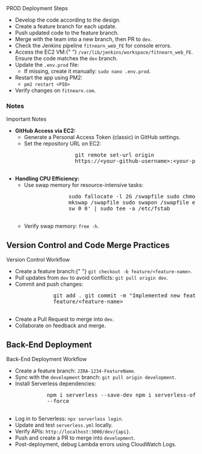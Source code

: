 <Accordion type="single" collapsible>
  <AccordionItem value="prod-deployment">
    <AccordionTrigger>PROD Deployment Steps</AccordionTrigger>
    <AccordionContent>
      <ul>
        <li>Develop the code according to the design.</li>
        <li>Create a feature branch for each update.</li>
        <li>Push updated code to the feature branch.</li>
        <li>
          Merge with the team into a new branch, then PR to <code>dev</code>.
        </li>
        <li>
          Check the Jenkins pipeline <code>fitnearn_web_FE</code> for console
          errors.
        </li>
        <li>
          Access the EC2 VM:{" "}
          <code>/var/lib/jenkins/workspace/fitnearn_web_FE</code>. Ensure the
          code matches the <code>dev</code> branch.
        </li>
        <li>
          Update the <code>.env.prod</code> file:
          <ul>
            <li>
              If missing, create it manually: <code>sudo nano .env.prod</code>.
            </li>
          </ul>
        </li>
        <li>
          Restart the app using PM2:
          <ul>
            <li>
              <code>pm2 restart &lt;PID&gt;</code>
            </li>
          </ul>
        </li>
        <li>
          Verify changes on <code>fitnearn.com</code>.
        </li>
      </ul>
    </AccordionContent>
  </AccordionItem>
</Accordion>

### Notes

<Accordion type="single" collapsible>
  <AccordionItem value="deployment-notes">
    <AccordionTrigger>Important Notes</AccordionTrigger>
    <AccordionContent>
      <ul>
        <li>
          <strong>GitHub Access via EC2:</strong>
          <ul>
            <li>
              Generate a Personal Access Token (classic) in GitHub settings.
            </li>
            <li>
              Set the repository URL on EC2:
              <pre>
                git remote set-url origin
                https://&lt;your-github-username&gt;:&lt;your-personal-access-token&gt;@github.com/&lt;your-github-username&gt;/&lt;repository-name&gt;.git
              </pre>
            </li>
          </ul>
        </li>
        <li>
          <strong>Handling CPU Efficiency:</strong>
          <ul>
            <li>Use swap memory for resource-intensive tasks:</li>
            <pre>
              sudo fallocate -l 2G /swapfile sudo chmod 600 /swapfile sudo
              mkswap /swapfile sudo swapon /swapfile echo '/swapfile none swap
              sw 0 0' | sudo tee -a /etc/fstab
            </pre>
            <li>
              Verify swap memory: <code>free -h</code>.
            </li>
          </ul>
        </li>
      </ul>
    </AccordionContent>
  </AccordionItem>
</Accordion>

## Version Control and Code Merge Practices

<Accordion type="single" collapsible>
  <AccordionItem value="version-control">
    <AccordionTrigger>Version Control Workflow</AccordionTrigger>
    <AccordionContent>
      <ul>
        <li>
          Create a feature branch:{" "}
          <code>git checkout -b feature/&lt;feature-name&gt;</code>.
        </li>
        <li>
          Pull updates from <code>dev</code> to avoid conflicts:
          <code>git pull origin dev</code>.
        </li>
        <li>
          Commit and push changes:
          <pre>
            git add . git commit -m "Implemented new feature" git push origin
            feature/&lt;feature-name&gt;
          </pre>
        </li>
        <li>
          Create a Pull Request to merge into <code>dev</code>.
        </li>
        <li>Collaborate on feedback and merge.</li>
      </ul>
    </AccordionContent>
  </AccordionItem>
</Accordion>

## Back-End Deployment

<Accordion type="single" collapsible>
  <AccordionItem value="backend-deployment">
    <AccordionTrigger>Back-End Deployment Workflow</AccordionTrigger>
    <AccordionContent>
      <ul>
        <li>
          Create a feature branch: <code>JIRA-1234-FeatureName</code>.
        </li>
        <li>
          Sync with the <code>development</code> branch:
          <code>git pull origin development</code>.
        </li>
        <li>Install Serverless dependencies:</li>
        <pre>
          npm i serverless --save-dev npm i serverless-offline --save-dev
          --force
        </pre>
        <li>
          Log in to Serverless: <code>npx serverless login</code>.
        </li>
        <li>
          Update and test <code>serverless.yml</code> locally.
        </li>
        <li>
          Verify APIs: <code>http://localhost:3000/dev/{api}</code>.
        </li>
        <li>
          Push and create a PR to merge into <code>development</code>.
        </li>
        <li>Post-deployment, debug Lambda errors using CloudWatch Logs.</li>
      </ul>
    </AccordionContent>
  </AccordionItem>
</Accordion>
